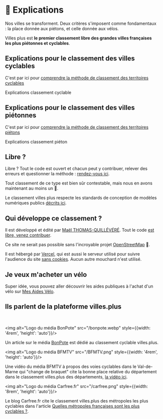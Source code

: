 
# 📖 Explications

Nos villes se transforment. Deux critères s'imposent comme fondamentaux : la place donnée aux piétons, et celle donnée aux vélos. 

Villes plus est **le premier classement libre des grandes villes françaises les plus piétonnes et cyclables**.


## Explications pour le classement des villes cyclables
C'est par ici pour [comprendre la méthode de classement des territoires cyclables](/explications/cyclables)

<ArticleImportantLink to="/explications/cyclables">Explications classement cyclable</ArticleImportantLink>

## Explications pour le classement des villes piétonnes
C'est par ici pour [comprendre la méthode de classement des territoires piétons](/explications/pietonnes)

<ArticleImportantLink to="/explications/pietonnes">Explications classement piéton</ArticleImportantLink>

## Libre ? 

Libre ? Tout le code est ouvert et chacun peut y contribuer, relever des
erreurs et questionner la méthode : [rendez-vous ici](https://github.com/laem/villes.plus/blob/master/CONTRIBUTING.md).

Tout classement de ce type est bien sûr contestable, mais nous en avons
maintenant au moins un 🙂.

Le classement villes plus respecte les standards de conception de modèles numériques publics [décrits ici](https://publi.codes/docs/pourquoi-publicodes/standard-modeles-ouverts).

## Qui développe ce classement ? 

Il est développé et édité par [Maël THOMAS-QUILLÉVÉRÉ](https://boitam.eu/@maeool). Tout le code [est libre, venez contribuer](https://github.com/laem/villes.plus).

Ce site ne serait pas possible sans l'incroyable projet [OpenStreetMap](https://openstreetmap.org/) 🤩. 

Il est hébergé par [Vercel](https://vercel.com), qui est aussi le serveur utilisé pour suivre l'audience du site [sans cookies](https://vercel.com/docs/analytics#how-visitors-are-determined). Aucun autre mouchard n'est utilisé.

## Je veux m'acheter un vélo

Super idée, vous pouvez aller découvrir les aides publiques à l'achat d'un vélo sur [Mes Aides Vélo](https://mesaidesvelo.fr).

## Ils parlent de la plateforme villes.plus

<br/>

<img alt="Logo du média BonPote" src="/bonpote.webp" style={{width: '4rem', 'height': 'auto'}}/>

Un article sur le média [BonPote](https://bonpote.com/le-top-10-des-villes-cyclables-en-france) est dédié au classement cyclable villes.plus.

<img alt="Logo du média BFMTV" src="/BFMTV.png" style={{width: '4rem', 'height': 'auto'}}/>

Une vidéo du média BFMTV à propos des voies cyclables dans le Val-de-Marne qui "change de braquet" cite la bonne place relative du département dans le classement villes.plus des départements, [la vidéo ici](https://www.bfmtv.com/paris/replay-emissions/hors-series/action-le-val-de-marne-a-velo-le-departement-change-de-braquet_VN-202306260405.html).

<img alt="Logo du média Carfree.fr" src="/carfree.png" style={{width: '8rem', 'height': 'auto'}}/>

Le blog Carfree.fr cite le classement villes.plus des métropoles les plus cyclables dans l'article [Quelles métropoles françaises sont les plus cyclables ?](http://carfree.fr/index.php/2023/01/03/quelles-metropoles-francaises-sont-les-plus-cyclables).


